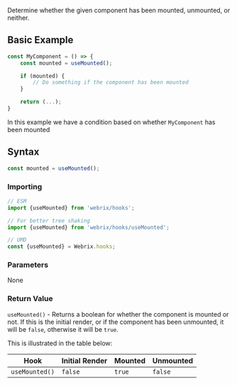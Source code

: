Determine whether the given component has been mounted, unmounted, or neither.

## Basic Example

```js
const MyComponent = () => {
    const mounted = useMounted();

    if (mounted) {
        // Do something if the component has been mounted
    }

    return (...);
}
```

In this example we have a condition based on whether `MyComponent` has been mounted

## Syntax

```js
const mounted = useMounted();
```

### Importing

```jsx
// ESM
import {useMounted} from 'webrix/hooks';

// For better tree shaking
import {useMounted} from 'webrix/hooks/useMounted';

// UMD
const {useMounted} = Webrix.hooks;
```

### Parameters

None

### Return Value

`useMounted()` - Returns a boolean for whether the component is mounted or not. If this is
the initial render, or if the component has been unmounted, it will be `false`, otherwise it
will be `true`.

This is illustrated in the table below:

Hook|Initial Render|Mounted|Unmounted
---|---|---|---
`useMounted()`|`false`|`true`|`false`
